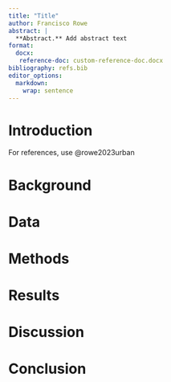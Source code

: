 ```yaml
---
title: "Title"
author: Francisco Rowe
abstract: |
  **Abstract.** Add abstract text
format: 
  docx: 
   reference-doc: custom-reference-doc.docx
bibliography: refs.bib
editor_options:
  markdown:
    wrap: sentence
---
```


# Introduction

For references, use @rowe2023urban


# Background

# Data


# Methods

# Results

# Discussion

# Conclusion
